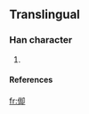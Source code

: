 ==Translingual==

===Han character===
{{Han char|rn=9|rad=人|as=07|sn=9|four=|canj=人土戈中 (OGIL)}}

# {{defn|Han}}

====References====
{{Han ref|kx=0106.041|dkj=|dj=|hdz=10156.141|uh=3462|ud=13410|bh=|bd=}}



[[fr:㑢]]